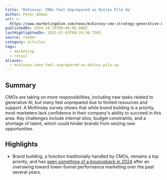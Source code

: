 ```yaml
---
title: 'McKinsey: CMOs Feel Unprepared as Duties Pile Up'
author: Peter Adams
url: >-
  https://www.marketingdive.com/news/mckinsey-cmo-strategy-generative-AI-pricing-performance-marketing/731340/?utm_source=Sailthru&utm_medium=email&utm_campaign=Issue:%202024-10-30%20Retail%20Dive:%20Marketing%20%5Bissue:67367%5D&utm_term=Retail%20Dive:%20Marketing
publishedOn: 2024-10-29T00:00:00.000Z
lastHighlightedOn: 2025-01-03T09:24:36.730Z
source: reader
category: articles
tags:
  - marketing
  - retail
aliases:
  - mckinsey-cmos-feel-unprepared-as-duties-pile-up
---
```

## Summary

CMOs are taking on more responsibilities, including new tasks related to generative AI, but many feel unprepared due to limited resources and support. A McKinsey survey shows that while brand building is a priority, most marketers lack confidence in their company's ability to succeed in this area. Key challenges include internal silos, budget constraints, and a shortage of talent, which could hinder brands from seizing new opportunities.

## Highlights
- Brand building, a function traditionally handled by CMOs, remains a top priority, and has [seen something of a bounceback in 2024](https://www.marketingdive.com/news/marketing-campaigns-first-half-2024/719805/) after an overswing toward lower-funnel performance marketing over the past several years.
